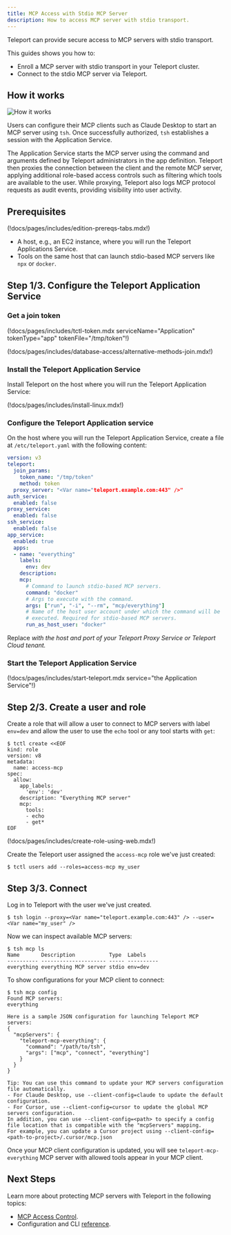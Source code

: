 ```yaml
---
title: MCP Access with Stdio MCP Server
description: How to access MCP server with stdio transport.
---
```


Teleport can provide secure access to MCP servers with stdio transport.

This guides shows you how to:

- Enroll a MCP server with stdio transport in your Teleport cluster.
- Connect to the stdio MCP server via Teleport.

## How it works

![How it works](../../../img/mcp-access/architecture-stdio.svg)

Users can configure their MCP clients such as Claude Desktop to start an MCP
server using `tsh`. Once successfully authorized, `tsh` establishes a session
with the Application Service.

The Application Service starts the MCP server using the command and arguments
defined by Teleport administrators in the app definition. Teleport then proxies
the connection between the client and the remote MCP server, applying additional
role-based access controls such as filtering which tools are available to the
user. While proxying, Teleport also logs MCP protocol requests as audit events,
providing visibility into user activity.

## Prerequisites

(!docs/pages/includes/edition-prereqs-tabs.mdx!)
- A host, e.g., an EC2 instance, where you will run the Teleport Applications
  Service.
- Tools on the same host that can launch stdio-based MCP servers like `npx`
  or `docker`.

## Step 1/3. Configure the Teleport Application Service

### Get a join token
(!docs/pages/includes/tctl-token.mdx serviceName="Application" tokenType="app" tokenFile="/tmp/token"!)

(!docs/pages/includes/database-access/alternative-methods-join.mdx!)

### Install the Teleport Application Service
Install Teleport on the host where you will run the Teleport Application Service:

(!docs/pages/includes/install-linux.mdx!)

### Configure the Teleport Application service

On the host where you will run the Teleport Application Service, create a file
at `/etc/teleport.yaml` with the following content:
```yaml
version: v3
teleport:
  join_params:
    token_name: "/tmp/token"
    method: token
  proxy_server: "<Var name="teleport.example.com:443" />"
auth_service:
  enabled: false
proxy_service:
  enabled: false
ssh_service:
  enabled: false
app_service:
  enabled: true
  apps:
  - name: "everything"
    labels:
      env: dev
    description:
    mcp:
      # Command to launch stdio-based MCP servers.
      command: "docker"
      # Args to execute with the command.
      args: ["run", "-i", "--rm", "mcp/everything"]
      # Name of the host user account under which the command will be
      # executed. Required for stdio-based MCP servers.
      run_as_host_user: "docker"
```

Replace <Var name="teleport.example.com:443" /> with the host and port of your Teleport Proxy
Service or Teleport Cloud tenant.

### Start the Teleport Application Service

(!docs/pages/includes/start-teleport.mdx service="the Application Service"!)

## Step 2/3. Create a user and role

Create a role that will allow a user to connect to MCP servers with label
`env=dev` and allow the user to use the `echo` tool or any tool starts with
`get`:

```code
$ tctl create <<EOF
kind: role
version: v8
metadata:
  name: access-mcp
spec:
  allow:
    app_labels:
      'env': 'dev'
    description: "Everything MCP server"
    mcp:
      tools:
      - echo
      - get*
EOF
```

(!docs/pages/includes/create-role-using-web.mdx!)

Create the Teleport user assigned the `access-mcp` role we've just created:

```code
$ tctl users add --roles=access-mcp my_user
```

## Step 3/3. Connect

Log in to Teleport with the user we've just created.

```code
$ tsh login --proxy=<Var name="teleport.example.com:443" /> --user=<Var name="my_user" />
```

Now we can inspect available MCP servers:

```code
$ tsh mcp ls
Name       Description           Type  Labels
---------- --------------------- ----- ----------
everything everything MCP server stdio env=dev
```

To show configurations for your MCP client to connect:

```code
$ tsh mcp config
Found MCP servers:
everything

Here is a sample JSON configuration for launching Teleport MCP servers:
{
  "mcpServers": {
    "teleport-mcp-everything": {
      "command": "/path/to/tsh",
      "args": ["mcp", "connect", "everything"]
    }
  }
}

Tip: You can use this command to update your MCP servers configuration file automatically.
- For Claude Desktop, use --client-config=claude to update the default configuration.
- For Cursor, use --client-config=cursor to update the global MCP servers configuration.
In addition, you can use --client-config=<path> to specify a config file location that is compatible with the "mcpServers" mapping.
For example, you can update a Cursor project using --client-config=<path-to-project>/.cursor/mcp.json
```

Once your MCP client configuration is updated, you will see
`teleport-mcp-everything` MCP server with allowed tools appear in your MCP client.

## Next Steps

Learn more about protecting MCP servers with Teleport in the following topics:

- [MCP Access Control](rbac.mdx).
- Configuration and CLI [reference](../../reference/agent-services/mcp-access.mdx).
